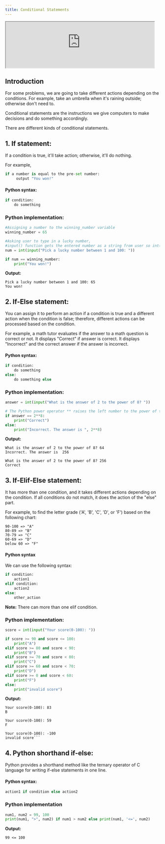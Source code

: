 ```yaml
---
title: Conditional Statements
---
```



<Draggable>
  <div class="card-demo" style={{ position: "relative", zIndex: 5 }}>
    <div
      class="card"
      style={{ backgroundColor: "#1d9dff", position: "relative", zIndex: 5 }}
    >
      <iframe
        src="https://peaceful-bohr-249ea0.netlify.app/images/emulation/python.html"
        width="96%"
        height="auto"
      ></iframe>
    </div>
  </div>
</Draggable>

## Introduction

For some problems, we are going to take different actions depending on the conditions. For example, take an umbrella when it's raining outside; otherwise don't need to.

Conditional statements are the instructions we give computers to make decisions and do something accordingly.

There are different kinds of conditional statements.

## 1. If statement:

If a condition is true, it'll take action; otherwise, it'll do nothing.

For example,

```Python
if a number is equal to the pre-set number:
     output "You won!"
```

#### Python syntax:

```Python
if condition:
    do something
```

### Python implementation:

```Python
#Assigning a number to the winning_number variable
winning_number = 65

#Asking user to type in a lucky number,
#input() function gets the entered number as a string from user so int() converts it to an integer
num = int(input("Pick a lucky number between 1 and 100: "))

if num == winning_number:
    print("You won!")
```

**Output:**

```
Pick a lucky number between 1 and 100: 65
You won!
```

## 2. If-Else statement:

You can assign it to perform an action if a condition is true and a different action when the condition is false; therefore, different actions can be processed based on the condition.

For example, a math tutor evaluates if the answer to a math question is correct or not. It displays "Correct" if answer is correct. It displays "Incorrect" and the correct answer if the answer is incorrect.

#### Python syntax:

```Python
if condition:
    do something
else:
    do something else
```

### Python implementation:

```Python
answer = int(input("What is the answer of 2 to the power of 8? "))

# The Python power operator ** raises the left number to the power of the right number
if answer == 2**8:
    print("Correct")
else:
    print("Incorrect. The answer is ", 2**8)
```

**Output:**

```
What is the answer of 2 to the power of 8? 64
Incorrect. The answer is  256
```

```
What is the answer of 2 to the power of 8? 256
Correct
```

## 3. If-Elif-Else statement:

It has more than one condition, and it takes different actions depending on the condition. If all conditions do not match, it does the action of the "else" part.

For example, to find the letter grade ('A', 'B', 'C', 'D', or 'F') based on the following chart:

```
90-100 => "A"
80-89 => "B"
70-79 => "C"
60-69 => "D"
below 60 => "F"
```

#### Python syntax

We can use the following syntax:

```Python
if condition:
    action1
elif condition:
    action2
else:
    other_action
```

**Note:** There can more than one elif condition.

### Python implementation:

```Python
score = int(input("Your score(0-100): "))

if score >= 90 and score <= 100:
    print("A")
elif score >= 80 and score < 90:
    print("B")
elif score >= 70 and score < 80:
    print("C")
elif score >= 60 and score < 70:
    print("D")
elif score >= 0 and score < 60:
    print("F")
else:
    print("invalid score")
```

**Output:**

```
Your score(0-100): 83
B
```

```
Your score(0-100): 59
F
```

````
Your score(0-100): -100
invalid score```
````

## 4. Python shorthand if-else:

Python provides a shorthand method like the ternary operator of C language for writing if-else statements in one line.

#### Python syntax:

```Python
action1 if condition else action2
```

### Python implementation

```Python
num1, num2 = 99, 100
print(num1, ">", num2) if num1 > num2 else print(num1, '<=', num2)
```

**Output:**

```
99 <= 100
```
